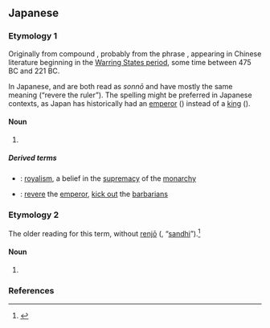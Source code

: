 ==Japanese==

===Etymology 1===
{{ja-kanjitab|そん|おう|k2=のう|yomi=o}}
Originally from {{etyl|ltc|ja|sort=そんのう}} compound {{m|ltc|尊王|tr=*t͡zuən *hiuɑng||revere the king}}, probably from the phrase {{m|ltc|尊王攘夷|tr=*t͡zuən *hiuɑng *njaŋ *i||revere the king, expel the barbarians}}, appearing in Chinese literature beginning in the [[w:Warring States period|Warring States period]], some time between 475 BC and 221 BC.

In Japanese, {{ja-l|尊王}} and {{lang|ja|尊皇}} are both read as ''sonnō'' and have mostly the same meaning (“revere the ruler”). The {{lang|ja|尊皇}} spelling might be preferred in Japanese contexts, as Japan has historically had an [[emperor]] ({{ja-l|皇}}) instead of a [[king]] ({{ja-l|王}}).

{{ja-renjō|ō|nō|皇|sort=そんのう}}

====Noun====
{{ja-noun|そんのう|hhira=そんわう}}

# {{alternative spelling of|lang=ja|尊王||[[reverence]] for the [[emperor]]}}

=====Derived terms=====
* {{ja-l|尊皇論|そんのうろん|sonnōron}}: [[royalism]], a belief in the [[supremacy]] of the [[monarchy]]
* {{ja-l|尊皇攘夷|そんのうじょうい|sonnō jōi}}: [[revere]] the [[emperor]], [[kick out]] the [[barbarian]]s {{qualifier|[[nationalist]] [[slogan]]}}

===Etymology 2===
{{ja-kanjitab|そん|おう|yomi=o}}
The older reading for this term, without [[Appendix:Japanese_glossary#renjō|renjō]] ({{m|ja|連声}}, “[[sandhi]]”).<ref name="KDJ">{{R:Kokugo Dai Jiten}}</ref>

====Noun====
{{ja-noun|そんおう|hhira=そんわう}}

# {{lb|ja|sort=そんおう|rare|archaic}} {{alternative spelling of|lang=ja|尊王||[[reverence]] for the [[emperor]]}}

===References===
<references/>